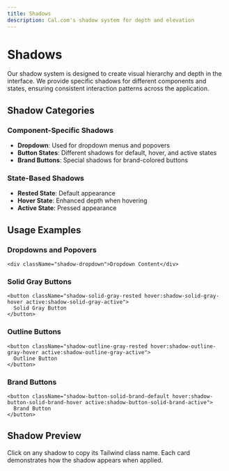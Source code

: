```yaml
---
title: Shadows
description: Cal.com's shadow system for depth and elevation
---
```



# Shadows

Our shadow system is designed to create visual hierarchy and depth in the interface. We provide specific shadows for different components and states, ensuring consistent interaction patterns across the application.

## Shadow Categories

### Component-Specific Shadows

- **Dropdown**: Used for dropdown menus and popovers
- **Button States**: Different shadows for default, hover, and active states
- **Brand Buttons**: Special shadows for brand-colored buttons

### State-Based Shadows

- **Rested State**: Default appearance
- **Hover State**: Enhanced depth when hovering
- **Active State**: Pressed appearance

## Usage Examples

### Dropdowns and Popovers

```tsx
<div className="shadow-dropdown">Dropdown Content</div>
```

### Solid Gray Buttons

```tsx
<button className="shadow-solid-gray-rested hover:shadow-solid-gray-hover active:shadow-solid-gray-active">
  Solid Gray Button
</button>
```

### Outline Buttons

```tsx
<button className="shadow-outline-gray-rested hover:shadow-outline-gray-hover active:shadow-outline-gray-active">
  Outline Button
</button>
```

### Brand Buttons

```tsx
<button className="shadow-button-solid-brand-default hover:shadow-button-solid-brand-hover active:shadow-button-solid-brand-active">
  Brand Button
</button>
```

## Shadow Preview

Click on any shadow to copy its Tailwind class name. Each card demonstrates how the shadow appears when applied.

<ShadowTable />
